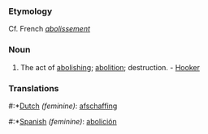 ===Etymology===
Cf. French ''[[abolissement]]''
===Noun===
#The act of [[abolishing]]; [[abolition]]; destruction. - [[Hooker]]
===Translations===
#:*[[Dutch]] ''(feminine)'': [[afschaffing]] 
#:*[[Spanish]] ''(feminine)'': [[abolición]]